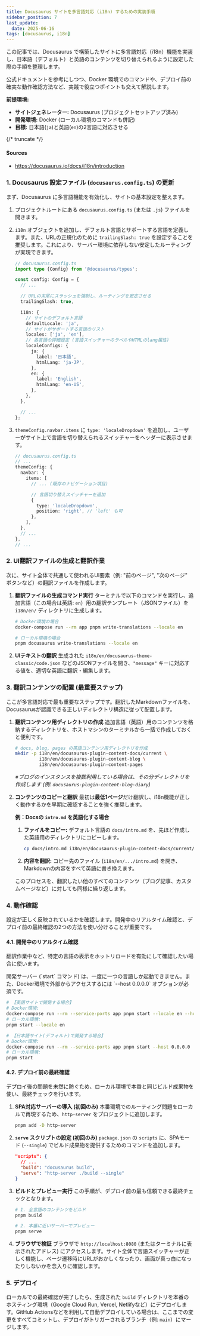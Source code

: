 ```yaml
---
title: Docusaurus サイトを多言語対応 (i18n) するための実装手順
sidebar_position: 7
last_update:
  date: 2025-06-16
tags: [docusaurus, i18n]
---
```



この記事では、Docusaurus で構築したサイトに多言語対応（i18n）機能を実装し、日本語（デフォルト）と英語のコンテンツを切り替えられるように設定した際の手順を整理します。

公式ドキュメントを参考にしつつ、Docker 環境でのコマンドや、デプロイ前の確実な動作確認方法など、実践で役立つポイントも交えて解説します。

**前提環境:**

*   **サイトジェネレーター:** Docusaurus (プロジェクトセットアップ済み)
*   **開発環境:** Docker (ローカル環境のコマンドも併記)
*   **目標:** 日本語(`ja`)と英語(`en`)の2言語に対応させる

{/* truncate */}

#### Sources
- https://docusaurus.io/docs/i18n/introduction


### 1. Docusaurus 設定ファイル (`docusaurus.config.ts`) の更新

まず、Docusaurus に多言語機能を有効化し、サイトの基本設定を整えます。

1.  プロジェクトルートにある `docusaurus.config.ts` (または `.js`) ファイルを開きます。
2.  `i18n` オブジェクトを追加し、デフォルト言語とサポートする言語を定義します。また、URLの正規化のために `trailingSlash: true` を設定することを推奨します。これにより、サーバー環境に依存しない安定したルーティングが実現できます。

    ```typescript title="docusaurus.config.ts"
    // docusaurus.config.ts
    import type {Config} from '@docusaurus/types';

    const config: Config = {
      // ...

      // URLの末尾にスラッシュを強制し、ルーティングを安定させる
      trailingSlash: true,

      i18n: {
        // サイトのデフォルト言語
        defaultLocale: 'ja',
        // サイトがサポートする言語のリスト
        locales: ['ja', 'en'],
        // 各言語の詳細設定 (言語スイッチャーのラベルやHTMLのlang属性)
        localeConfigs: {
          ja: {
            label: '日本語',
            htmlLang: 'ja-JP',
          },
          en: {
            label: 'English',
            htmlLang: 'en-US',
          },
        },
      },

      // ...
    };
    ```

3.  `themeConfig.navbar.items` に `type: 'localeDropdown'` を追加し、ユーザーがサイト上で言語を切り替えられるスイッチャーをヘッダーに表示させます。

    ```typescript title="docusaurus.config.ts"
    // docusaurus.config.ts
    // ...
    themeConfig: {
      navbar: {
        items: [
          // ... (既存のナビゲーション項目)

          // 言語切り替えスイッチャーを追加
          {
            type: 'localeDropdown',
            position: 'right', // 'left' も可
          },
        ],
      },
      // ...
    },
    // ...
    ```

### 2. UI翻訳ファイルの生成と翻訳作業

次に、サイト全体で共通して使われるUI要素（例: "前のページ", "次のページ" ボタンなど）の翻訳ファイルを作成します。

1.  **翻訳ファイルの生成コマンド実行**
    ターミナルで以下のコマンドを実行し、追加言語（この場合は英語: `en`）用の翻訳テンプレート（JSONファイル）を `i18n/en/` ディレクトリに生成します。
    ```bash
    # Docker環境の場合
    docker-compose run --rm app pnpm write-translations --locale en

    # ローカル環境の場合
    pnpm docusaurus write-translations --locale en
    ```

2.  **UIテキストの翻訳**
    生成された `i18n/en/docusaurus-theme-classic/code.json` などのJSONファイルを開き、`"message"` キーに対応する値を、適切な英語に翻訳・編集します。

### 3. 翻訳コンテンツの配置 (最重要ステップ)

ここが多言語対応で最も重要なステップです。翻訳したMarkdownファイルを、Docusaurusが認識できる正しいディレクトリ構造に従って配置します。

1.  **翻訳コンテンツ用ディレクトリの作成**
    追加言語（英語）用のコンテンツを格納するディレクトリを、ホストマシンのターミナルから一括で作成しておくと便利です。
    ```bash
    # docs, blog, pages の英語コンテンツ用ディレクトリを作成
    mkdir -p i18n/en/docusaurus-plugin-content-docs/current \
             i18n/en/docusaurus-plugin-content-blog \
             i18n/en/docusaurus-plugin-content-pages
    ```
    *※ブログのインスタンスを複数利用している場合は、その分ディレクトリを作成します (例: `docusaurus-plugin-content-blog-diary`)*

2.  **コンテンツのコピーと翻訳**
    <Admonition type="tip" title="アドバイス">
      最初は**最低1ページ**だけ翻訳し、i18n機能が正しく動作するかを早期に確認することを強く推奨します。
    </Admonition>

    **例：Docsの `intro.md` を英語化する場合**

    1.  **ファイルをコピー:** デフォルト言語の `docs/intro.md` を、先ほど作成した英語用のディレクトリにコピーします。
        ```bash
        cp docs/intro.md i18n/en/docusaurus-plugin-content-docs/current/intro.md
        ```
    2.  **内容を翻訳:** コピー先のファイル (`i18n/en/.../intro.md`) を開き、Markdownの内容をすべて英語に書き換えます。

    このプロセスを、翻訳したい他のすべてのコンテンツ（ブログ記事、カスタムページなど）に対しても同様に繰り返します。

### 4. 動作確認

設定が正しく反映されているかを確認します。開発中のリアルタイム確認と、デプロイ前の最終確認の2つの方法を使い分けることが重要です。

#### 4.1. 開発中のリアルタイム確認

翻訳作業中など、特定の言語の表示をホットリロードを有効にして確認したい場合に使います。

<Admonition type="note" title="注記">
  開発サーバー (`start` コマンド) は、一度に一つの言語しか起動できません。また、Docker環境で外部からアクセスするには `--host 0.0.0.0` オプションが必須です。
</Admonition>

```bash
# 【英語サイトで開発する場合】
# Docker環境:
docker-compose run --rm --service-ports app pnpm start --locale en --host 0.0.0.0
# ローカル環境:
pnpm start --locale en

# 【日本語サイト(デフォルト)で開発する場合】
# Docker環境:
docker-compose run --rm --service-ports app pnpm start --host 0.0.0.0
# ローカル環境:
pnpm start
```

#### 4.2. デプロイ前の最終確認

デプロイ後の問題を未然に防ぐため、ローカル環境で本番と同じビルド成果物を使い、最終チェックを行います。

1.  **SPA対応サーバーの導入 (初回のみ)**
    本番環境でのルーティング問題をローカルで再現するため、`http-server` をプロジェクトに追加します。
    ```bash
    pnpm add -D http-server
    ```
2.  **`serve` スクリプトの設定 (初回のみ)**
    `package.json` の `scripts` に、SPAモード (`--single`) でビルド成果物を提供するためのコマンドを追加します。
    ```json title="package.json"
    "scripts": {
      // ...
      "build": "docusaurus build",
      "serve": "http-server ./build --single"
    }
    ```
3.  **ビルドとプレビュー実行**
    この手順が、デプロイ前の最も信頼できる最終チェックとなります。
    ```bash
    # 1. 全言語のコンテンツをビルド
    pnpm build

    # 2. 本番に近いサーバーでプレビュー
    pnpm serve
    ```
4.  **ブラウザで検証**
    ブラウザで `http://localhost:8080` (またはターミナルに表示されたアドレス) にアクセスします。サイト全体で言語スイッチャーが正しく機能し、ページ遷移時にURLがおかしくなったり、画面が真っ白になったりしないかを念入りに確認します。

### 5. デプロイ

ローカルでの最終確認が完了したら、生成された `build` ディレクトリを本番のホスティング環境（Google Cloud Run, Vercel, Netlifyなど）にデプロイします。GitHub Actionsなどを利用して自動デプロイしている場合は、ここまでの変更をすべてコミットし、デプロイがトリガーされるブランチ（例: `main`）にマージします。
